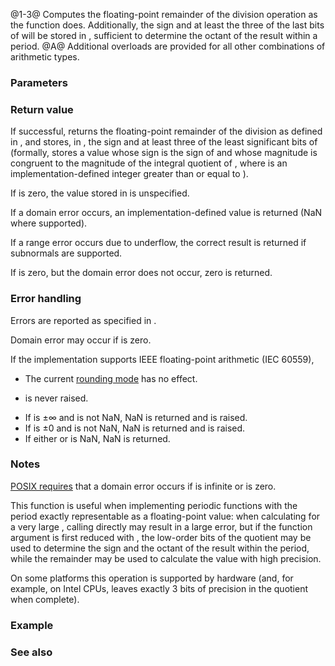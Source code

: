 {{cpp/title|remquo|remquof|remquol}}
{{cpp/numeric/math/navbar}}
{{dcl begin}}
{{dcl header|cmath}}
{{dcl rev multi|num=1|since1=c++11|dcl1=
float       remquo ( float x, float y, int* quo );
double      remquo ( double x, double y, int* quo );
long double remquo ( long double x, long double y, int* quo );
|since2=c++23|dcl2=
constexpr /* floating-point-type */
            remquo ( /* floating-point-type */ x,
                     /* floating-point-type */ y, int* quo );
}}
{{dcl|num=2|since=c++11|notes={{mark|constexpr since C++23}}|
float       remquof( float x, float y, int* quo );
}}
{{dcl|num=3|since=c++11|notes={{mark|constexpr since C++23}}|
long double remquol( long double x, long double y, int* quo );
}}
{{dcl h|[[#Notes|Additional overloads]]}}
{{dcl header|cmath}}
{{dcl|num=A|since=c++11|notes={{mark|constexpr since C++23}}|
template&lt; class Arithmetic1, class Arithmetic2 &gt;
/* common-floating-point-type */
    remquo( Arithmetic1 x, Arithmetic2 y, int* quo );
}}
{{dcl end}}

@1-3@ Computes the floating-point remainder of the division operation {{c|x / y}} as the {{lc|std::remainder()}} function does. Additionally, the sign and at least the three of the last bits of {{c|x / y}} will be stored in {{c|quo}}, sufficient to determine the octant of the result within a period.{{rev inl|since=c++23| The library provides overloads of {{tt|std::remquo}} for all cv-unqualified floating-point types as the type of the parameters {{c|x}} and {{c|y}}.}}
@A@ Additional overloads are provided for all other combinations of arithmetic types.

===Parameters===
{{par begin}}
{{par|x, y|floating-point or integer values}}
{{par|quo|pointer to {{c/core|int}} to store the sign and some bits of {{c|x / y}}}}
{{par end}}

===Return value===
If successful, returns the floating-point remainder of the division {{c|x / y}} as defined in {{lc|std::remainder}}, and stores, in {{c|*quo}}, the sign and at least three of the least significant bits of {{c|x / y}} (formally, stores a value whose sign is the sign of {{c|x / y}} and whose magnitude is congruent {{math|modulo 2{{su|p=n}}}} to the magnitude of the integral quotient of {{c|x / y}}, where {{c|n}} is an implementation-defined integer greater than or equal to {{c|3}}).

If {{c|y}} is zero, the value stored in {{c|*quo}} is unspecified.

If a domain error occurs, an implementation-defined value is returned (NaN where supported).

If a range error occurs due to underflow, the correct result is returned if subnormals are supported.

If {{c|y}} is zero, but the domain error does not occur, zero is returned.

===Error handling===
Errors are reported as specified in {{lc|math_errhandling}}.

Domain error may occur if {{c|y}} is zero.

If the implementation supports IEEE floating-point arithmetic (IEC 60559),
* The current [[cpp/numeric/fenv/FE_round|rounding mode]] has no effect.
* {{lc|FE_INEXACT}} is never raised.
* If {{c|x}} is ±∞ and {{c|y}} is not NaN, NaN is returned and {{lc|FE_INVALID}} is raised.
* If {{c|y}} is ±0 and {{c|x}} is not NaN, NaN is returned and {{lc|FE_INVALID}} is raised.
* If either {{c|x}} or {{c|y}} is NaN, NaN is returned.

===Notes===
[https://pubs.opengroup.org/onlinepubs/9699919799/functions/remquo.html POSIX requires] that a domain error occurs if {{c|x}} is infinite or {{c|y}} is zero.

This function is useful when implementing periodic functions with the period exactly representable as a floating-point value: when calculating {{math|sin(πx)}} for a very large {{c|x}}, calling {{lc|std::sin}} directly may result in a large error, but if the function argument is first reduced with {{tt|std::remquo}}, the low-order bits of the quotient may be used to determine the sign and the octant of the result within the period, while the remainder may be used to calculate the value with high precision. 

On some platforms this operation is supported by hardware (and, for example, on Intel CPUs, {{tt|FPREM1}} leaves exactly 3 bits of precision in the quotient when complete).

{{cpp/numeric/math/additional overload note|remquo}}

===Example===
{{example
|code=
#include &lt;cfenv&gt;
#include &lt;cmath&gt;
#include &lt;iostream&gt;

#ifndef __GNUC__
#pragma STDC FENV_ACCESS ON
#endif

const double pi = std::acos(-1); // or std::numbers::pi since C++20

double cos_pi_x_naive(double x)
{
    return std::cos(pi * x);
}

// the period is 2, values are (0;0.5) positive, (0.5;1.5) negative, (1.5,2) positive
double cos_pi_x_smart(double x)
{
    int quadrant;
    double rem = std::remquo(x, 1, &amp;quadrant);
    quadrant = static_cast&lt;unsigned&gt;(quadrant) % 2; // The period is 2.
    return quadrant == 0 ?  std::cos(pi * rem)
                         : -std::cos(pi * rem);
}

int main()
{
    std::cout &lt;&lt; std::showpos
              &lt;&lt; "naive:\n"
              &lt;&lt; "  cos(pi * 0.25) = " &lt;&lt; cos_pi_x_naive(0.25) &lt;&lt; '\n'
              &lt;&lt; "  cos(pi * 1.25) = " &lt;&lt; cos_pi_x_naive(1.25) &lt;&lt; '\n'
              &lt;&lt; "  cos(pi * 2.25) = " &lt;&lt; cos_pi_x_naive(2.25) &lt;&lt; '\n'
              &lt;&lt; "smart:\n"
              &lt;&lt; "  cos(pi * 0.25) = " &lt;&lt; cos_pi_x_smart(0.25) &lt;&lt; '\n'
              &lt;&lt; "  cos(pi * 1.25) = " &lt;&lt; cos_pi_x_smart(1.25) &lt;&lt; '\n'
              &lt;&lt; "  cos(pi * 2.25) = " &lt;&lt; cos_pi_x_smart(2.25) &lt;&lt; '\n'
              &lt;&lt; "naive:\n"
              &lt;&lt; "  cos(pi * 1000000000000.25) = "
              &lt;&lt; cos_pi_x_naive(1000000000000.25) &lt;&lt; '\n'
              &lt;&lt; "  cos(pi * 1000000000001.25) = "
              &lt;&lt; cos_pi_x_naive(1000000000001.25) &lt;&lt; '\n'
              &lt;&lt; "smart:\n"
              &lt;&lt; "  cos(pi * 1000000000000.25) = "
              &lt;&lt; cos_pi_x_smart(1000000000000.25) &lt;&lt; '\n'
              &lt;&lt; "  cos(pi * 1000000000001.25) = "
              &lt;&lt; cos_pi_x_smart(1000000000001.25) &lt;&lt; '\n';
    
    // error handling
    std::feclearexcept(FE_ALL_EXCEPT);
    
    int quo;
    std::cout &lt;&lt; "remquo(+Inf, 1) = " &lt;&lt; std::remquo(INFINITY, 1, &amp;quo) &lt;&lt; '\n';
    if (fetestexcept(FE_INVALID))
        std::cout &lt;&lt; "  FE_INVALID raised\n";
}
|p=true
|output=
naive:
  cos(pi * 0.25) = +0.707107
  cos(pi * 1.25) = -0.707107
  cos(pi * 2.25) = +0.707107
smart:
  cos(pi * 0.25) = +0.707107
  cos(pi * 1.25) = -0.707107
  cos(pi * 2.25) = +0.707107
naive:
  cos(pi * 1000000000000.25) = +0.707123
  cos(pi * 1000000000001.25) = -0.707117
smart:
  cos(pi * 1000000000000.25) = +0.707107
  cos(pi * 1000000000001.25) = -0.707107
&lt;!--note: this is exact output from:
 * Intel C++ on Linux, Oracle and GNU C++ on Sparc,
 * IBM and GNU C++ compilers on a Power platform,
 * GNU C++ and Clang C++ on Linux
--&gt;
remquo(+Inf, 1) = -nan
  FE_INVALID raised
}}

===See also===
{{dsc begin}}
{{dsc inc|cpp/numeric/math/dsc div}}
{{dsc inc|cpp/numeric/math/dsc fmod}}
{{dsc inc|cpp/numeric/math/dsc remainder}}
{{dsc see c|c/numeric/math/remquo}}
{{dsc end}}

{{langlinks|de|es|fr|it|ja|pt|ru|zh}}
